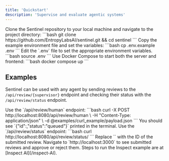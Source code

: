 ```yaml
---
title: 'Quickstart'
description: 'Supervise and evaluate agentic systems'
---
```

<Steps>
  <Step title="Clone the repository">
    Clone the Sentinel repository to your local machine and navigate to the project directory:
    ```bash
    git clone https://github.com/EntropyLabsAI/sentinel.git && cd sentinel
    ```
  </Step>
  <Step title="Set up environment">
    Copy the example environment file and set the variables:
    ```bash
    cp .env.example .env
    ```
    Edit the `.env` file to set the appropriate environment variables.
  </Step>
  <Step title="Load environment variables">
    ```bash
    source .env
    ```
  </Step>
  <Step title="Start the server and frontend">
    Use Docker Compose to start both the server and frontend:
    ```bash
    docker compose up
    ```
  </Step>
</Steps>

## Examples

Sentinel can be used with any agent by sending reviews to the `/api/review/{supervisor}` endpoint and checking their status with the `/api/review/status` endpoint.

<AccordionGroup>
  <Accordion icon="terminal" title="Using curl">
    <Steps>
      <Step title="Send a review">
        Use the `/api/review/human` endpoint:
        ```bash
        curl -X POST http://localhost:8080/api/review/human \
             -H "Content-Type: application/json" \
             -d @examples/curl_example/payload.json
        ```
        You should see `{"id":<review-id>,"status":"queued"}` printed in the terminal.
      </Step>
      <Step title="Check review status">
        Use the `/api/review/status` endpoint:
        ```bash
        curl http://localhost:8080/api/review/status/<review-id>
        ```
        Replace `<review-id>` with the ID of the submitted review.
      </Step>
      <Step title="View and manage reviews">
        Navigate to `http://localhost:3000` to see submitted reviews and approve or reject them.
      </Step>
    </Steps>
  </Accordion>
  <Accordion icon="rectangle-terminal" title="Using Inspect">
    <Info>
      Steps to run the Inspect example are at [Inspect AI](/inspect-AI).
    </Info>
  </Accordion>
</AccordionGroup>

